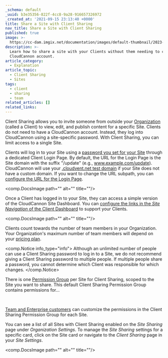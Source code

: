 ```yaml
---
_schema: default
_uuid: b3e35356-822f-4cc8-9a28-916657326972
_created_at: '2021-09-15 23:13:40 +0000'
title: Share a Site with Client Sharing
nav_title: Share a Site with Client Sharing
published: true
image: >-
  https://cc-dam.imgix.net/documentation/images/default-thumbnail/2023-Q4/CloudCannon-Documentation-Thumbnail.png
description: >-
  Learn how to share a site with your Clients without them needing to create a
  CloudCannon account.
article_category:
  - Explanation
article_topic:
  - Client Sharing
  - Sites
tags:
  - client
  - sharing
  - team
related_articles: []
related_links:
---
```

Client Sharing allows you to invite someone from outside your [Organization](/documentation/articles/what-is-an-organization/) (called a Client) to view, edit, and publish content for a specific Site. Clients do not need to have a CloudCannon account. Instead, they log into CloudCannon using a site-specific password. With Client Sharing, you can limit access to a single Site.

Clients will log in to your Site using a [password you set for your Site](/documentation/articles/turn-on-client-sharing-for-a-site/) through a dedicated Client Login Page. By default, the URL for the Login Page is the Site domain with the suffix "/update" (e.g., www.example.com/update). CloudCannon will use your [.cloudvent.net test domain](/documentation/articles/viewing-your-site-on-a-testing-domain/) if your Site does not have a custom domain. If you want to change the URL subpath, you can [configure the URL for the Login Page](/documentation/articles/configure-the-client-login-page-and-dashboard/).

<comp.DocsImage path="" alt="" title=""/>

Once a Client has logged in to your Site, they can access a simple version of the CloudCannon Site Dashboard. You can [configure the links in the *Site Navigation* of the Client Dashboard](/documentation/articles/configure-the-client-login-page-and-dashboard/) to support your Clients.

<comp.DocsImage path="" alt="" title=""/>

Clients count towards the number of team members in your Organization. Your Organization's maximum number of team members will depend on your [pricing plan](/pricing/).

<comp.Notice info_type="info">
  Although an unlimited number of people can use a Client Sharing password to log in to a Site, we do not recommend giving a Client Sharing password to multiple people. If multiple people share a password, you cannot determine which Client was responsible for which changes.
</comp.Notice>

There is one [Permission Group](/documentation/articles/what-are-permission-groups/) per Site for Client Sharing, scoped to the Site you want to share. This default Client Sharing Permission Group contains permissions for…

&nbsp;

[Team and Enterprise customers](/pricing/) can customize the permissions in the Client Sharing Permission Group for each Site.

You can see a list of all Sites with Client Sharing enabled on the *Site Sharing* page under *Organization Settings*. To manage the *Site Sharing* settings for a specific card, click on the Site card or navigate to the *Client Sharing* page in your *Site Settings*.

<comp.DocsImage path="" alt="" title=""/>